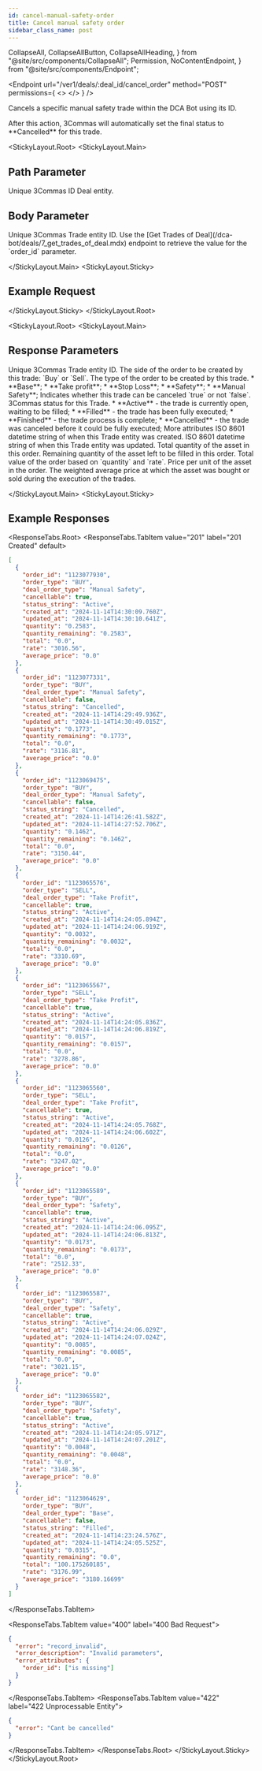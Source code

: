 ```yaml
---
id: cancel-manual-safety-order
title: Cancel manual safety order
sidebar_class_name: post
---
```


  CollapseAll,
  CollapseAllButton,
  CollapseAllHeading,
} from "@site/src/components/CollapseAll";
  Permission,
  NoContentEndpoint,
} from "@site/src/components/Endpoint";

<Endpoint
  url="/ver1/deals/:deal_id/cancel_order"
  method="POST"
  permissions={
    <>
      <Permission title="Permission" description="BOTS_WRITE" />
      <Permission title="Security" description="SIGNED" />
    </>
  }
/>

Cancels a specific manual safety trade within the DCA Bot using its ID.

<Informer variant="warning">
  After this action, 3Commas will automatically set the final status to
  **Cancelled** for this trade.
</Informer>

<Separator />

<StickyLayout.Root>
<StickyLayout.Main>

## Path Parameter

<ApiParam name="deal_id" type="integer" id="deal_id" required>
  Unique 3Commas ID Deal entity.
</ApiParam>

## Body Parameter

<ApiParam name="order_id" type="integer" id="order_id" required>
  Unique 3Commas Trade entity ID. Use the [Get Trades of
  Deal](/dca-bot/deals/7_get_trades_of_deal.mdx) endpoint to retrieve the value
  for the `order_id` parameter.
</ApiParam>

</StickyLayout.Main>
<StickyLayout.Sticky>

## Example Request

<NoContentEndpoint
  method="POST"
  endpoint="/ver1/deals/2345678901/cancel_order"
/>

</StickyLayout.Sticky>
</StickyLayout.Root>

<StickyLayout.Root>
<StickyLayout.Main>

## Response Parameters

<ApiParam name="order_id" type="integer" id="order_id">
  Unique 3Commas Trade entity ID.
</ApiParam>
<ApiParam name="order_type" type="string" id="order_type">
  The side of the order to be created by this trade: `Buy` or `Sell`.
</ApiParam>
<ApiParam name="deal_order_type" type="string" id="deal_order_type">
  The type of the order to be created by this trade.
  <CollapsibleNestedParams
    openName="Hide allowed values"
    collapsedName="Show allowed values"
  >
    * **Base**; * **Take profit**; * **Stop Loss**; * **Safety**; * **Manual
    Safety**;
  </CollapsibleNestedParams>
</ApiParam>
<ApiParam name="cancellable" type="boolean" id="cancellable">
  Indicates whether this trade can be canceled `true` or not `false`.
</ApiParam>

<ApiParam name="status_string" type="string" id="status_string">
  3Commas status for this Trade.
  <CollapsibleNestedParams
    openName="Hide allowed values"
    collapsedName="Show allowed values"
  >
    * **Active** - the trade is currently open, waiting to be filled; *
    **Filled** - the trade has been fully executed; * **Finished** - the trade
    process is complete; * **Cancelled** - the trade was canceled before it
    could be fully executed;
  </CollapsibleNestedParams>
</ApiParam>

<CollapseAll>
<CollapseAllHeading> More attributes <CollapseAllButton /> </CollapseAllHeading>
<CollapsibleApiParam name='created_at' type='string' id="created_at">
     ISO 8601 datetime string of when this Trade entity was created.
</CollapsibleApiParam>
<CollapsibleApiParam name='updated_at' type='string' id="updated_at">
     ISO 8601 datetime string of when this Trade entity was updated.
</CollapsibleApiParam>
<CollapsibleApiParam name='quantity' type='string' id="quantity">
     Total quantity of the asset in this order.
</CollapsibleApiParam>
<CollapsibleApiParam name='quantity_remaining' type='string' id="quantity_remaining">
     Remaining quantity of the asset left to be filled in this order.
</CollapsibleApiParam>
<CollapsibleApiParam name='total' type='string' id="total">
     Total value of the order based on `quantity` and `rate`.
</CollapsibleApiParam>
<CollapsibleApiParam name='rate' type='string' id="rate">
     Price per unit of the asset in the order.
</CollapsibleApiParam>
<CollapsibleApiParam name='average_price' type='string' id="average_price">
     The weighted average price at which the asset was bought or sold during the execution of the trades.
</CollapsibleApiParam>
</CollapseAll>
   
   
</StickyLayout.Main>
<StickyLayout.Sticky>

## Example Responses

<ResponseTabs.Root>
<ResponseTabs.TabItem value="201" label="201 Created" default>

```json
[
  {
    "order_id": "1123077930",
    "order_type": "BUY",
    "deal_order_type": "Manual Safety",
    "cancellable": true,
    "status_string": "Active",
    "created_at": "2024-11-14T14:30:09.760Z",
    "updated_at": "2024-11-14T14:30:10.641Z",
    "quantity": "0.2583",
    "quantity_remaining": "0.2583",
    "total": "0.0",
    "rate": "3016.56",
    "average_price": "0.0"
  },
  {
    "order_id": "1123077331",
    "order_type": "BUY",
    "deal_order_type": "Manual Safety",
    "cancellable": false,
    "status_string": "Cancelled",
    "created_at": "2024-11-14T14:29:49.936Z",
    "updated_at": "2024-11-14T14:30:49.015Z",
    "quantity": "0.1773",
    "quantity_remaining": "0.1773",
    "total": "0.0",
    "rate": "3116.81",
    "average_price": "0.0"
  },
  {
    "order_id": "1123069475",
    "order_type": "BUY",
    "deal_order_type": "Manual Safety",
    "cancellable": false,
    "status_string": "Cancelled",
    "created_at": "2024-11-14T14:26:41.582Z",
    "updated_at": "2024-11-14T14:27:52.706Z",
    "quantity": "0.1462",
    "quantity_remaining": "0.1462",
    "total": "0.0",
    "rate": "3150.44",
    "average_price": "0.0"
  },
  {
    "order_id": "1123065576",
    "order_type": "SELL",
    "deal_order_type": "Take Profit",
    "cancellable": true,
    "status_string": "Active",
    "created_at": "2024-11-14T14:24:05.894Z",
    "updated_at": "2024-11-14T14:24:06.919Z",
    "quantity": "0.0032",
    "quantity_remaining": "0.0032",
    "total": "0.0",
    "rate": "3310.69",
    "average_price": "0.0"
  },
  {
    "order_id": "1123065567",
    "order_type": "SELL",
    "deal_order_type": "Take Profit",
    "cancellable": true,
    "status_string": "Active",
    "created_at": "2024-11-14T14:24:05.836Z",
    "updated_at": "2024-11-14T14:24:06.819Z",
    "quantity": "0.0157",
    "quantity_remaining": "0.0157",
    "total": "0.0",
    "rate": "3278.86",
    "average_price": "0.0"
  },
  {
    "order_id": "1123065560",
    "order_type": "SELL",
    "deal_order_type": "Take Profit",
    "cancellable": true,
    "status_string": "Active",
    "created_at": "2024-11-14T14:24:05.768Z",
    "updated_at": "2024-11-14T14:24:06.602Z",
    "quantity": "0.0126",
    "quantity_remaining": "0.0126",
    "total": "0.0",
    "rate": "3247.02",
    "average_price": "0.0"
  },
  {
    "order_id": "1123065589",
    "order_type": "BUY",
    "deal_order_type": "Safety",
    "cancellable": true,
    "status_string": "Active",
    "created_at": "2024-11-14T14:24:06.095Z",
    "updated_at": "2024-11-14T14:24:06.813Z",
    "quantity": "0.0173",
    "quantity_remaining": "0.0173",
    "total": "0.0",
    "rate": "2512.33",
    "average_price": "0.0"
  },
  {
    "order_id": "1123065587",
    "order_type": "BUY",
    "deal_order_type": "Safety",
    "cancellable": true,
    "status_string": "Active",
    "created_at": "2024-11-14T14:24:06.029Z",
    "updated_at": "2024-11-14T14:24:07.024Z",
    "quantity": "0.0085",
    "quantity_remaining": "0.0085",
    "total": "0.0",
    "rate": "3021.15",
    "average_price": "0.0"
  },
  {
    "order_id": "1123065582",
    "order_type": "BUY",
    "deal_order_type": "Safety",
    "cancellable": true,
    "status_string": "Active",
    "created_at": "2024-11-14T14:24:05.971Z",
    "updated_at": "2024-11-14T14:24:07.201Z",
    "quantity": "0.0048",
    "quantity_remaining": "0.0048",
    "total": "0.0",
    "rate": "3148.36",
    "average_price": "0.0"
  },
  {
    "order_id": "1123064629",
    "order_type": "BUY",
    "deal_order_type": "Base",
    "cancellable": false,
    "status_string": "Filled",
    "created_at": "2024-11-14T14:23:24.576Z",
    "updated_at": "2024-11-14T14:24:05.525Z",
    "quantity": "0.0315",
    "quantity_remaining": "0.0",
    "total": "100.175260185",
    "rate": "3176.99",
    "average_price": "3180.16699"
  }
]
```

</ResponseTabs.TabItem>

<ResponseTabs.TabItem value="400" label="400 Bad Request">

```json
{
  "error": "record_invalid",
  "error_description": "Invalid parameters",
  "error_attributes": {
    "order_id": ["is missing"]
  }
}
```

</ResponseTabs.TabItem>
<ResponseTabs.TabItem value="422" label="422 Unprocessable Entity">

```json
{
  "error": "Cant be cancelled"
}
```

</ResponseTabs.TabItem>
</ResponseTabs.Root>
</StickyLayout.Sticky>
</StickyLayout.Root>
